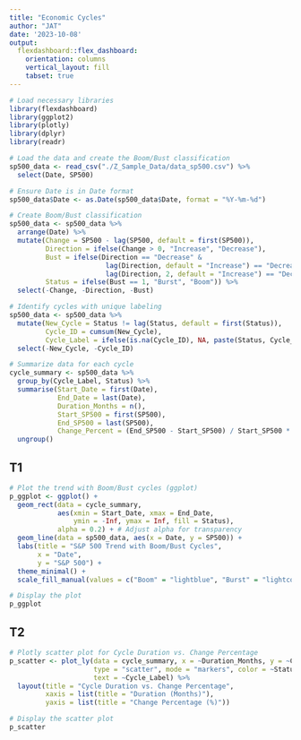 ```yaml
---
title: "Economic Cycles"
author: "JAT"
date: '2023-10-08'
output: 
  flexdashboard::flex_dashboard:
    orientation: columns
    vertical_layout: fill
    tabset: true
---
```


```r
# Load necessary libraries
library(flexdashboard)
library(ggplot2)
library(plotly)
library(dplyr)
library(readr)

# Load the data and create the Boom/Bust classification
sp500_data <- read_csv("./Z_Sample_Data/data_sp500.csv") %>%
  select(Date, SP500)

# Ensure Date is in Date format
sp500_data$Date <- as.Date(sp500_data$Date, format = "%Y-%m-%d")

# Create Boom/Bust classification
sp500_data <- sp500_data %>%
  arrange(Date) %>%
  mutate(Change = SP500 - lag(SP500, default = first(SP500)),
         Direction = ifelse(Change > 0, "Increase", "Decrease"),
         Bust = ifelse(Direction == "Decrease" & 
                        lag(Direction, default = "Increase") == "Decrease" & 
                        lag(Direction, 2, default = "Increase") == "Decrease", 1, 0),
         Status = ifelse(Bust == 1, "Burst", "Boom")) %>%
  select(-Change, -Direction, -Bust)  

# Identify cycles with unique labeling
sp500_data <- sp500_data %>%
  mutate(New_Cycle = Status != lag(Status, default = first(Status)),
         Cycle_ID = cumsum(New_Cycle),
         Cycle_Label = ifelse(is.na(Cycle_ID), NA, paste(Status, Cycle_ID, sep = "_"))) %>%
  select(-New_Cycle, -Cycle_ID)

# Summarize data for each cycle
cycle_summary <- sp500_data %>%
  group_by(Cycle_Label, Status) %>%
  summarise(Start_Date = first(Date),
            End_Date = last(Date),
            Duration_Months = n(),
            Start_SP500 = first(SP500),
            End_SP500 = last(SP500),
            Change_Percent = (End_SP500 - Start_SP500) / Start_SP500 * 100) %>%
  ungroup()
```

## T1

```r
# Plot the trend with Boom/Bust cycles (ggplot)
p_ggplot <- ggplot() +
  geom_rect(data = cycle_summary,
            aes(xmin = Start_Date, xmax = End_Date,
                ymin = -Inf, ymax = Inf, fill = Status),
            alpha = 0.2) + # Adjust alpha for transparency
  geom_line(data = sp500_data, aes(x = Date, y = SP500)) +
  labs(title = "S&P 500 Trend with Boom/Bust Cycles",
       x = "Date",
       y = "S&P 500") +
  theme_minimal() +
  scale_fill_manual(values = c("Boom" = "lightblue", "Burst" = "lightcoral")) # Customize colors

# Display the plot
p_ggplot
```

## T2
```r
# Plotly scatter plot for Cycle Duration vs. Change Percentage
p_scatter <- plot_ly(data = cycle_summary, x = ~Duration_Months, y = ~Change_Percent,
                     type = "scatter", mode = "markers", color = ~Status,
                     text = ~Cycle_Label) %>%
  layout(title = "Cycle Duration vs. Change Percentage",
         xaxis = list(title = "Duration (Months)"),
         yaxis = list(title = "Change Percentage (%)"))

# Display the scatter plot
p_scatter

```

